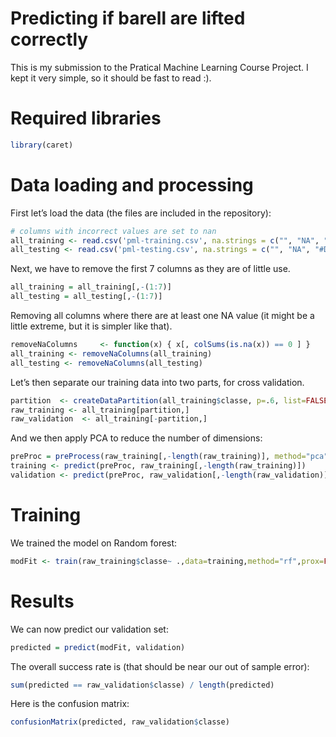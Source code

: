 Predicting if barell are lifted correctly
=========================================

This is my submission to the Pratical Machine Learning Course Project. I kept it very simple, so it should be fast to read :).

Required libraries
==================

```r
library(caret)
```

Data loading and processing
===========================

First let's load the data (the files are included in the repository):

```r
# columns with incorrect values are set to nan
all_training <- read.csv('pml-training.csv', na.strings = c("", "NA", "#DIV/0!") )
all_testing <- read.csv('pml-testing.csv', na.strings = c("", "NA", "#DIV/0!") )
```

Next, we have to remove the first 7 columns as they are of little use.
```r
all_training = all_training[,-(1:7)]
all_testing = all_testing[,-(1:7)]
```

Removing all columns where there are at least one NA value (it might be a little extreme, but it is simpler like that).
```r
removeNaColumns     <- function(x) { x[, colSums(is.na(x)) == 0 ] }
all_training <- removeNaColumns(all_training)
all_testing <- removeNaColumns(all_testing)
```


Let's then separate our training data into two parts, for cross validation.
```r
partition  <- createDataPartition(all_training$classe, p=.6, list=FALSE)
raw_training <- all_training[partition,]
raw_validation  <- all_training[-partition,]
```

And we then apply PCA to reduce the number of dimensions:
```r
preProc = preProcess(raw_training[,-length(raw_training)], method="pca", thresh=0.9)
training <- predict(preProc, raw_training[,-length(raw_training)])
validation <- predict(preProc, raw_validation[,-length(raw_validation)])
```

Training
========
We trained the model on Random forest:
```r
modFit <- train(raw_training$classe~ .,data=training,method="rf",prox=FALSE)
```

Results
=======
We can now predict our validation set:
```r
predicted = predict(modFit, validation)
```

The overall success rate is (that should be near our out of sample error):
```r
sum(predicted == raw_validation$classe) / length(predicted)
```

Here is the confusion matrix:
```r
confusionMatrix(predicted, raw_validation$classe)
```
